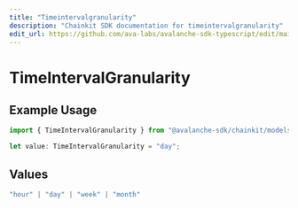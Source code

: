 ```yaml
---
title: "Timeintervalgranularity"
description: "Chainkit SDK documentation for timeintervalgranularity"
edit_url: https://github.com/ava-labs/avalanche-sdk-typescript/edit/main/chainkit/docs/models/components/timeintervalgranularity.md
---
```


# TimeIntervalGranularity

## Example Usage

```typescript
import { TimeIntervalGranularity } from "@avalanche-sdk/chainkit/models/components";

let value: TimeIntervalGranularity = "day";
```

## Values

```typescript
"hour" | "day" | "week" | "month"
```